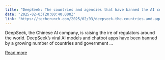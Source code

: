 ```yaml
---
title: "DeepSeek: The countries and agencies that have banned the AI company’s tech"
date: "2025-02-03T20:00:40.000Z"
link: "https://techcrunch.com/2025/02/03/deepseek-the-countries-and-agencies-that-have-banned-the-ai-companys-tech/"
---
```


DeepSeek, the Chinese AI company, is raising the ire of regulators around the world. DeepSeek&#8217;s viral AI models and chatbot apps have been banned by a growing number of countries and government ...

[Read more](https://techcrunch.com/2025/02/03/deepseek-the-countries-and-agencies-that-have-banned-the-ai-companys-tech/)
